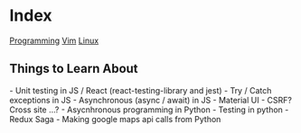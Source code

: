 = Index =

[[Programming]]
[[Vim]]
[[Linux]]

== Things to Learn About ==
- Unit testing in JS / React (react-testing-library and jest)
- Try / Catch exceptions in JS
- Asynchronous (async / await) in JS
- Material UI
- CSRF? Cross site ...?
- Asycnhronous programming in Python
- Testing in python
- Redux Saga
- Making google maps api calls from Python
